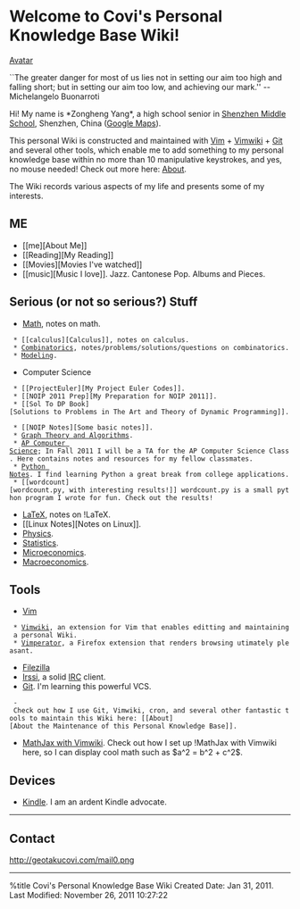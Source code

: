 = Welcome to Covi's Personal Knowledge Base Wiki! =

[[http://geotakucovi.com/avatar.jpg|Avatar]]

``The greater danger for most of us lies not in setting our aim too high and falling short; but in setting our aim too low, and achieving our mark.'' -- Michelangelo Buonarroti

Hi! My name is *Zongheng Yang*, a high school senior in [http://www.shenzhong.net Shenzhen Middle School], Shenzhen, China ([http://maps.google.com/maps?q=shenzhen,+china&hl=en&client=firefox-a&gl=us&z=10&vpsrc=0 Google Maps]). 

This personal Wiki is constructed and maintained with [http://www.vim.org/ Vim] + [http://code.google.com/p/vimwiki/ Vimwiki] + [http://git-scm.com Git] and several other tools, which enable me to add something to my personal knowledge base within no more than 10 manipulative keystrokes, and yes, no mouse needed! Check out more here: [[About]].

The Wiki records various aspects of my life and presents some of my interests.

== ME ==
* [[me][About Me]]
* [[Reading][My Reading]]
* [[Movies][Movies I've watched]]
* [[music][Music I love]]. Jazz. Cantonese Pop. Albums and Pieces.
<!-- [[Pastebin][My Pastebin for Random Stuff]] (Only for personal use; not much value here.) -->
  
== Serious (or not so serious?) Stuff ==
* [[Math]], notes on math.
  * [[calculus][Calculus]], notes on calculus.
  * [[Combinatorics]], notes/problems/solutions/questions on combinatorics.
  * [[Modeling]].
* Computer Science
  * [[ProjectEuler][My Project Euler Codes]].
  * [[NOIP 2011 Prep][My Preparation for NOIP 2011]].
  * [[Sol To DP Book][Solutions to Problems in The Art and Theory of Dynamic Programming]]. 
  * [[NOIP Notes][Some basic notes]]. 
  * [[Graph Theory and Algorithms]].
  * [[AP Computer Science]]; In Fall 2011 I will be a TA for the AP Computer Science Class. Here contains notes and resources for my fellow classmates.
  * [[Python Notes]]. I find learning Python a great break from college applications.
  * [[wordcount][wordcount.py, with interesting results!]] wordcount.py is a small python program I wrote for fun. Check out the results!
* [[LaTeX]], notes on !LaTeX.
* [[Linux Notes][Notes on Linux]].
* [[Physics]].
* [[Statistics]].
* [[Microeconomics]].
* [[Macroeconomics]].

== Tools ==
* [[Vim]]
  * [[Vimwiki]], an extension for Vim that enables editting and maintaining a personal Wiki.
  * [[Vimperator]], a Firefox extension that renders browsing utimately pleasant.
* [[Filezilla]]
* [[Irssi]], a solid [http://en.wikipedia.org/wiki/Internet_Relay_Chat IRC] client.
* [[Git]]. I'm learning this powerful VCS. 
  - Check out how I use Git, Vimwiki, cron, and several other fantastic tools to maintain this Wiki here: [[About][About the Maintenance of this Personal Knowledge Base]].
* [[MathJax with Vimwiki]]. Check out how I set up !MathJax with Vimwiki here, so I can display cool math such as $a^2 = b^2 + c^2$.

== Devices ==
* [[Kindle]]. I am an ardent Kindle advocate.
--------
== Contact ==
http://geotakucovi.com/mail0.png

--------
%title Covi's Personal Knowledge Base Wiki
Created Date: Jan 31, 2011.<br />
<!-- Put cursor on "F" and press <F5> to renew the datestamp. -->
Last Modified: November 26, 2011 10:27:22 
